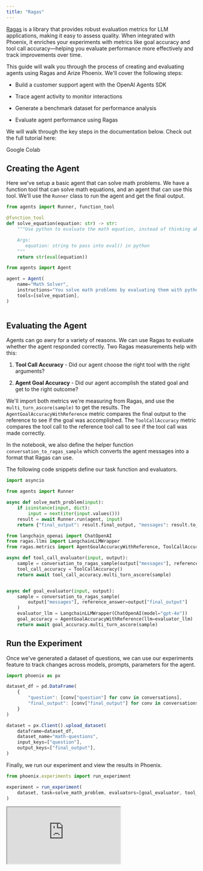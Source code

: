 ```yaml
---
title: "Ragas"
---
```


[Ragas](https://docs.ragas.io/en/stable/) is a library that provides robust evaluation metrics for LLM applications, making it easy to assess quality. When integrated with Phoenix, it enriches your experiments with metrics like goal accuracy and tool call accuracy—helping you evaluate performance more effectively and track improvements over time.

This guide will walk you through the process of creating and evaluating agents using Ragas and Arize Phoenix. We'll cover the following steps:

* Build a customer support agent with the OpenAI Agents SDK

* Trace agent activity to monitor interactions

* Generate a benchmark dataset for performance analysis

* Evaluate agent performance using Ragas

We will walk through the key steps in the documentation below. Check out the full tutorial here:

<Card horizontal icon="/images/gc.ico" href="https://colab.research.google.com/github/Arize-ai/phoenix/blob/main/tutorials/integrations/ragas_agents_cookbook_phoenix.ipynb" >
  Google Colab
</Card>

## Creating the Agent

Here we've setup a basic agent that can solve math problems. We have a function tool that can solve math equations, and an agent that can use this tool. We'll use the `Runner` class to run the agent and get the final output.

```python
from agents import Runner, function_tool

@function_tool
def solve_equation(equation: str) -> str:
    """Use python to evaluate the math equation, instead of thinking about it yourself.

    Args:
       equation: string to pass into eval() in python
    """
    return str(eval(equation))
```

```javascript
from agents import Agent

agent = Agent(
    name="Math Solver",
    instructions="You solve math problems by evaluating them with python and returning the result",
    tools=[solve_equation],
)
     
```

## Evaluating the Agent

Agents can go awry for a variety of reasons. We can use Ragas to evaluate whether the agent responded correctly. Two Ragas measurements help with this:

1. **Tool Call Accuracy** - Did our agent choose the right tool with the right arguments?

2. **Agent Goal Accuracy** - Did our agent accomplish the stated goal and get to the right outcome?

We'll import both metrics we're measuring from Ragas, and use the `multi_turn_ascore(sample)` to get the results. The `AgentGoalAccuracyWithReference` metric compares the final output to the reference to see if the goal was accomplished. The `ToolCallAccuracy` metric compares the tool call to the reference tool call to see if the tool call was made correctly.

In the notebook, we also define the helper function `conversation_to_ragas_sample` which converts the agent messages into a format that Ragas can use.

The following code snippets define our task function and evaluators.

```python
import asyncio

from agents import Runner

async def solve_math_problem(input):
    if isinstance(input, dict):
        input = next(iter(input.values()))
    result = await Runner.run(agent, input)
    return {"final_output": result.final_output, "messages": result.to_input_list()}
```

```python
from langchain_openai import ChatOpenAI
from ragas.llms import LangchainLLMWrapper
from ragas.metrics import AgentGoalAccuracyWithReference, ToolCallAccuracy

async def tool_call_evaluator(input, output):
    sample = conversation_to_ragas_sample(output["messages"], reference_equation=input["question"])
    tool_call_accuracy = ToolCallAccuracy()
    return await tool_call_accuracy.multi_turn_ascore(sample)


async def goal_evaluator(input, output):
    sample = conversation_to_ragas_sample(
        output["messages"], reference_answer=output["final_output"]
    )
    evaluator_llm = LangchainLLMWrapper(ChatOpenAI(model="gpt-4o"))
    goal_accuracy = AgentGoalAccuracyWithReference(llm=evaluator_llm)
    return await goal_accuracy.multi_turn_ascore(sample)
```

## Run the Experiment

Once we've generated a dataset of questions, we can use our experiments feature to track changes across models, prompts, parameters for the agent.

```javascript
import phoenix as px

dataset_df = pd.DataFrame(
    {
        "question": [conv["question"] for conv in conversations],
        "final_output": [conv["final_output"] for conv in conversations],
    }
)

dataset = px.Client().upload_dataset(
    dataframe=dataset_df,
    dataset_name="math-questions",
    input_keys=["question"],
    output_keys=["final_output"],
)
```

Finally, we run our experiment and view the results in Phoenix.

```javascript
from phoenix.experiments import run_experiment

experiment = run_experiment(
    dataset, task=solve_math_problem, evaluators=[goal_evaluator, tool_call_evaluator]
)
```

<Frame>
    <iframe src="https://cdn.iframe.ly/pfbHJUh" width={1000} height={400} allowFullScreen></iframe>
</Frame>


